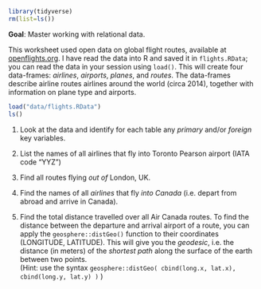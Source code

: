 ```r
library(tidyverse)
rm(list=ls())
```

**Goal**: Master working with relational data.

This worksheet used open data on global flight routes, available at [openflights.org](https://openflights.org/data.html). I have read the data into R and saved it in `flights.RData`; you can read the data in your session using `load()`. This will create four data-frames: *airlines*, *airports*, *planes*, and *routes*. The data-frames describe airline routes airlines around the world (circa 2014), together with information on plane type and airports.  

```r
load("data/flights.RData")
ls()
```

1. Look at the data and identify for each table any *primary* and/or *foreign* key variables. 


2. List the names of all airlines that fly into Toronto Pearson airport (IATA code "YYZ")

3. Find all routes flying *out of* London, UK.

4. Find the names of all *airlines* that fly *into Canada* (i.e. depart from abroad and arrive in Canada). 

5. Find the total distance travelled over all Air Canada routes. To find the distance  between the departure and arrival airport of a route, you can apply the `geosphere::distGeo()` function to their coordinates (LONGITUDE, LATITUDE). This will give you the *geodesic*, i.e. the distance (in meters) of the *shortest path*  along the surface of the earth between two points.  
(Hint: use the syntax `geosphere::distGeo( cbind(long.x, lat.x), cbind(long.y, lat.y) )   ` )

